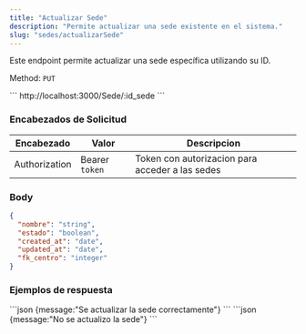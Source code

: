 ```yaml
---
title: "Actualizar Sede"
description: "Permite actualizar una sede existente en el sistema."
slug: "sedes/actualizarSede"
---
```


Este endpoint permite actualizar una sede específica utilizando su ID.

Method: `PUT`

<Tabs>
  <TabItem label="Endpoint">
  ```
  http://localhost:3000/Sede/:id_sede
  ```
  </TabItem>
</Tabs>

<h3>Encabezados de Solicitud</h3>

| Encabezado | Valor | Descripcion
|----------|-------| -------
| Authorization |  Bearer `token` | Token con autorizacion para acceder a las sedes

### Body

```json
{
  "nombre": "string",
  "estado": "boolean",
  "created_at": "date",
  "updated_at": "date",
  "fk_centro": "integer"
}
```

<h3>Ejemplos de respuesta</h3>

<Tabs>
  <TabItem label="Status 200">
  ```json
  {message:"Se actualizar la sede  correctamente"}
  ```
  </TabItem>

  <TabItem label="Status 400">
  ```json
  {message:"No se actualizo la sede"}
  ```
  </TabItem>
</Tabs>